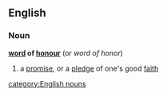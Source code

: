 ==English==
===Noun===
'''[[word]] of [[honour]]'''  (or ''word of honor'')
#a [[promise]], or a [[pledge]] of one's good [[faith]]
[[category:English nouns]]